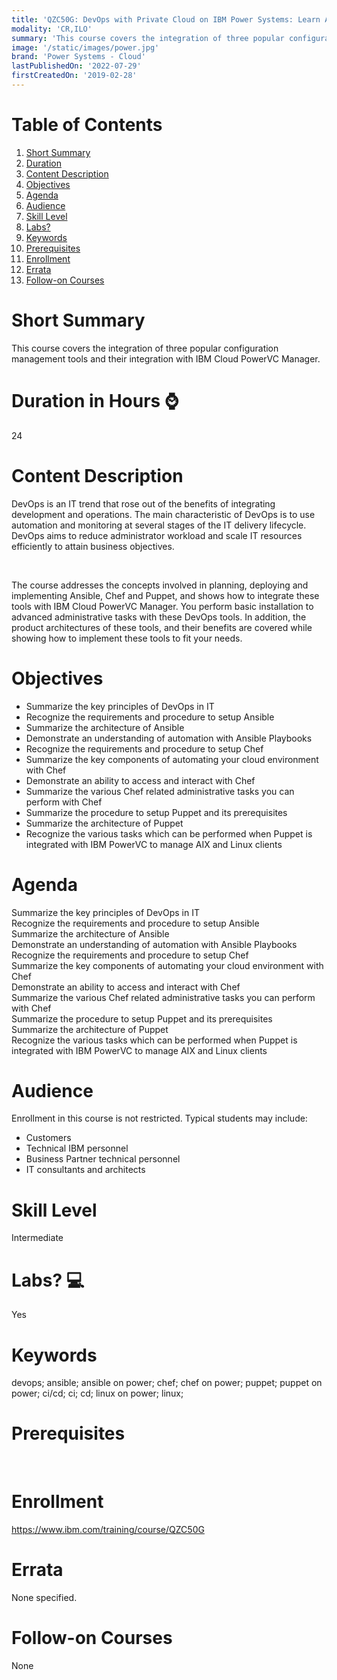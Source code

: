 ```yaml
---
title: 'QZC50G: DevOps with Private Cloud on IBM Power Systems: Learn Ansible, Chef, and Puppet'
modality: 'CR,ILO'
summary: 'This course covers the integration of three popular configuration management tools and their integration with IBM Cloud PowerVC Manager.'
image: '/static/images/power.jpg'
brand: 'Power Systems - Cloud'
lastPublishedOn: '2022-07-29'
firstCreatedOn: '2019-02-28'
---
```

# Table of Contents
1.  [Short Summary](#short-summary)
2.  [Duration](#duration-in-hours-)
3.  [Content Description](#content-description)
4.  [Objectives](#objectives)
5.  [Agenda](#agenda)
6.  [Audience](#audience)
7.  [Skill Level](#skill-level)
8.  [Labs?](#labs-)
9.  [Keywords](#keywords)
10. [Prerequisites](#prerequisites)
11. [Enrollment](#enrollment)
12. [Errata](#errata)
13. [Follow-on Courses](#follow-on-courses)

# Short Summary
This course covers the integration of three popular configuration management tools and their integration with IBM Cloud PowerVC Manager.

# Duration in Hours ⌚
24

# Content Description
DevOps is an IT trend that rose out of the benefits of integrating development and operations. The main characteristic of DevOps is to use automation and monitoring at several stages of the IT delivery lifecycle. DevOps aims to reduce administrator workload and scale IT resources efficiently to attain business objectives.

 

The course addresses the concepts involved in planning, deploying and implementing Ansible, Chef and Puppet, and shows how to integrate these tools with IBM Cloud PowerVC Manager. You perform basic installation to advanced administrative tasks with these DevOps tools. In addition, the product architectures of these tools, and their benefits are covered while showing how to implement these tools to fit your needs.



# Objectives
* Summarize the key principles of DevOps in IT
* Recognize the requirements and procedure to setup Ansible
* Summarize the architecture of Ansible
* Demonstrate an understanding of automation with Ansible Playbooks
* Recognize the requirements and procedure to setup Chef
* Summarize the key components of automating your cloud environment with Chef
* Demonstrate an ability to access and interact with Chef
* Summarize the various Chef related administrative tasks you can perform with Chef
* Summarize the procedure to setup Puppet and its prerequisites
* Summarize the architecture of Puppet
* Recognize the various tasks which can be performed when Puppet is integrated with IBM PowerVC to manage AIX and Linux clients


# Agenda
Summarize the key principles of DevOps in IT  
Recognize the requirements and procedure to setup Ansible  
Summarize the architecture of Ansible  
Demonstrate an understanding of automation with Ansible Playbooks  
Recognize the requirements and procedure to setup Chef  
Summarize the key components of automating your cloud environment with Chef  
Demonstrate an ability to access and interact with Chef  
Summarize the various Chef related administrative tasks you can perform with Chef  
Summarize the procedure to setup Puppet and its prerequisites  
Summarize the architecture of Puppet  
Recognize the various tasks which can be performed when Puppet is integrated with IBM PowerVC to manage AIX and Linux clients



# Audience
Enrollment in this course is not restricted. Typical students may include:


* Customers
* Technical IBM personnel
* Business Partner technical personnel
* IT consultants and architects


# Skill Level
Intermediate        

# Labs? 💻
Yes

# Keywords
devops; ansible; ansible on power; chef; chef on power; puppet; puppet on power; ci/cd; ci; cd; linux on power; linux; 

# Prerequisites
 



# Enrollment
https://www.ibm.com/training/course/QZC50G

# Errata
None specified.

# Follow-on Courses
None

